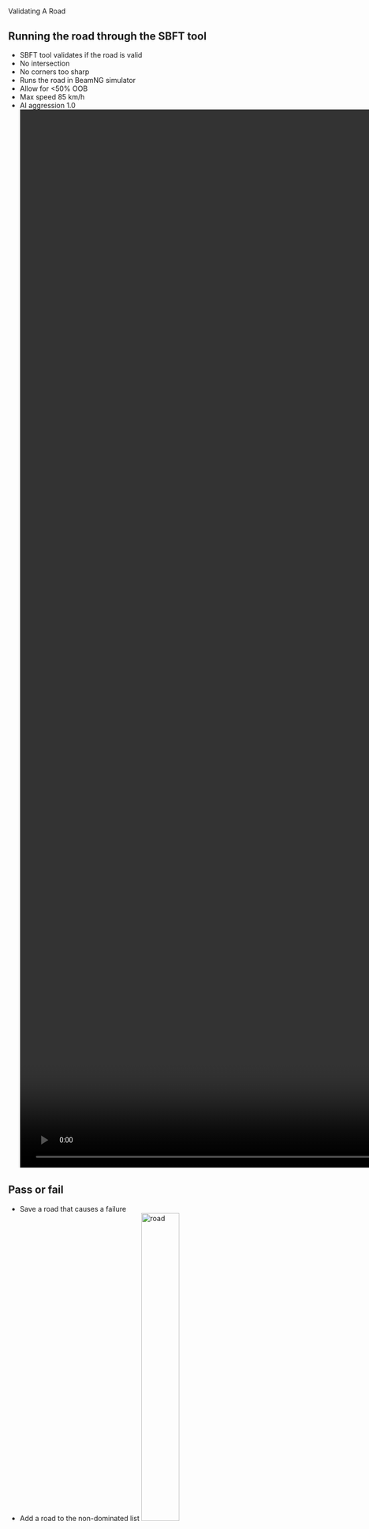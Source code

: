 # {auto-animate=true; background-color="#66cccc"}

::: r-fit-text
[Validating A Road]{.flow}
:::

## Running the road through the SBFT tool {auto-animate=true}
- SBFT tool validates if the road is valid
- No intersection
- No corners too sharp
- Runs the road in BeamNG simulator
- Allow for <50% OOB
- Max speed 85 km/h
- AI aggression 1.0
![boundary](img/approach/trimmed_auto.mov){.absolute top=30% left=35% height="55%"}

::: footer
:::

::: {.notes}
:::

## Pass or fail {auto-animate=true}
- Save a road that causes a failure
- Add a road to the non-dominated list
![road](img/validation/road.svg){.absolute top=40% left=5% height="40%"}
![arrow](img/approach/right_arrow.svg){.absolute top=50% left=40% height="15%"}
![store](img/validation/store.svg){.absolute top=41% left=53% height="15%"}
![non-dom](img/validation/non-dom.svg){.absolute top=62% left=52% height="15%"}

::: footer
:::

::: {.notes}
- Fitness is based on the worse road point
- Finding those with the largest out of bounds percentage
- Fastest velocity the car reached the point at
- And the angle of the steering
:::

## Retrieve fitness {auto-animate=true}
- Save a road that causes a failure
- Add a road to the non-dominated list
- Validate the fitness of the road
![road](img/validation/score.svg){.absolute top=40% left=5% height="40%"}

::: footer
:::

::: {.notes}
- Fitness is based on the worse road point
- Finding those with the largest out of bounds percentage
- Fastest velocity the car reached the point at
- And the angle of the steering
:::

## Update non-dominated list {auto-animate=true}
- Save a road that causes a failure
- Add a road to the non-dominated list
- Validate the fitness of the road
- Assess road for the non-dominated list with 1+1 EA
![road](img/validation/score.svg){.absolute top=40% left=0% height="40%"}
![arrow](img/approach/right_arrow.svg){.absolute top=50% left=40% height="15%"}
![non-dom](img/validation/non-dom.svg){.absolute top=52% left=52% height="15%"}

::: footer
:::

::: {.notes}
- Loop through existing roads in non-dom list
- If the new road dominates on 1 or 2 points then it is added to the list
- If the new road dominates on all 3 points, the old road is removed and the new added
- If the new road doesn't dominate the old in any way then it is not added
:::

## Rinse and repeat {auto-animate=true}
- Start the test over
- Randomly choose to evolve a new road
- Or one from the non-dominated list
- Repeat for 8 hours
![repeat](img/validation/repeat.svg){.absolute top=40% left=40% height="40%"}

::: footer
:::

::: {.notes}
:::
